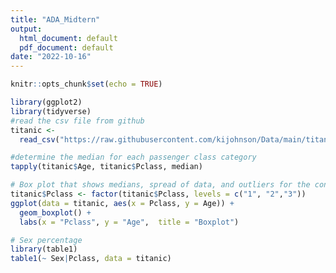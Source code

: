 ```yaml
---
title: "ADA_Midtern"
output:
  html_document: default
  pdf_document: default
date: "2022-10-16"
---
```


```r
knitr::opts_chunk$set(echo = TRUE)
```

```r
library(ggplot2)
library(tidyverse)
#read the csv file from github
titanic <-
  read_csv("https://raw.githubusercontent.com/kijohnson/Data/main/titanic.csv",show_col_types = FALSE)
```

```r
#determine the median for each passenger class category
tapply(titanic$Age, titanic$Pclass, median)
```

```r
# Box plot that shows medians, spread of data, and outliers for the continuous variable age according to passenger class
titanic$Pclass <- factor(titanic$Pclass, levels = c("1", "2","3"))
ggplot(data = titanic, aes(x = Pclass, y = Age)) +
  geom_boxplot() +
  labs(x = "Pclass", y = "Age",  title = "Boxplot")
```

```r
# Sex percentage
library(table1)
table1(~ Sex|Pclass, data = titanic)
```
